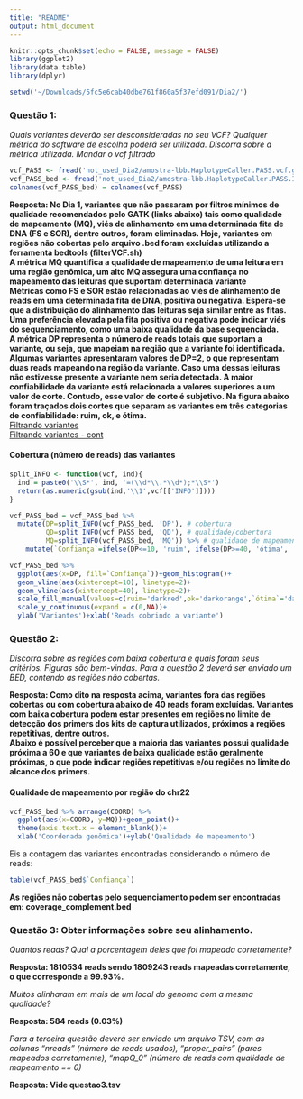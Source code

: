 ```yaml
---
title: "README"
output: html_document
---
```


```r
knitr::opts_chunk$set(echo = FALSE, message = FALSE)
library(ggplot2)
library(data.table)
library(dplyr)

setwd('~/Downloads/5fc5e6cab40dbe761f860a5f37efd091/Dia2/')
```


### Questão 1: 
*Quais variantes deverão ser desconsideradas no seu VCF?*
*Qualquer métrica do software de escolha poderá ser utilizada. Discorra sobre a métrica utilizada. Mandar o vcf filtrado*

```r
vcf_PASS <- fread('not_used_Dia2/amostra-lbb.HaplotypeCaller.PASS.vcf.gz')
vcf_PASS_bed <- fread('not_used_Dia2/amostra-lbb.HaplotypeCaller.PASS.InBED.vcf.gz')
colnames(vcf_PASS_bed) = colnames(vcf_PASS)
```

**Resposta: No Dia 1, variantes que não passaram por filtros mínimos de qualidade recomendados pelo GATK (links abaixo) tais como qualidade de mapeamento (MQ), viés de alinhamento em uma determinada fita de DNA (FS e SOR), dentre outros, foram eliminadas. Hoje, variantes em regiões não cobertas pelo arquivo .bed foram excluídas utilizando a ferramenta bedtools (filterVCF.sh)**  
**A métrica MQ quantifica a qualidade de mapeamento de uma leitura em uma região genômica, um alto MQ assegura uma confiança no mapeamento das leituras que suportam determinada variante**  
**Métricas como FS e SOR estão relacionadas ao viés de alinhamento de reads em uma determinada fita de DNA, positiva ou negativa. Espera-se que a distribuição do alinhamento das leituras seja similar entre as fitas. Uma preferência elevada pela fita positiva ou negativa pode indicar viés do sequenciamento, como uma baixa qualidade da base sequenciada.**  
**A métrica DP representa o número de reads totais que suportam a variante, ou seja, que mapeiam na região que a variante foi identificada. Algumas variantes apresentaram valores de DP=2, o que representam duas reads mapeando na região da variante. Caso uma dessas leituras não estivesse presente a variante nem seria detectada. A maior confiabilidade da variante está relacionada a valores superiores a um valor de corte. Contudo, esse valor de corte é subjetivo. Na figura abaixo foram traçados dois cortes que separam as variantes em três categorias de confiabilidade: ruim, ok, e ótima.**  
[Filtrando variantes](https://gatk.broadinstitute.org/hc/en-us/articles/360035890471-Hard-filtering-germline-short-variants)  
[Filtrando variantes - cont](https://gatk.broadinstitute.org/hc/en-us/articles/360035531112--How-to-Filter-variants-either-with-VQSR-or-by-hard-filtering)


#### Cobertura (número de reads) das variantes
```r
split_INFO <- function(vcf, ind){
  ind = paste0('\\S*', ind, '=(\\d*\\.*\\d*);*\\S*')
  return(as.numeric(gsub(ind,'\\1',vcf[['INFO']])))
}

vcf_PASS_bed = vcf_PASS_bed %>%
  mutate(DP=split_INFO(vcf_PASS_bed, 'DP'), # cobertura
         QD=split_INFO(vcf_PASS_bed, 'QD'), # qualidade/cobertura
         MQ=split_INFO(vcf_PASS_bed, 'MQ')) %>% # qualidade de mapeamento
    mutate(`Confiança`=ifelse(DP<=10, 'ruim', ifelse(DP>=40, 'ótima', 'ok')))
```

```r
vcf_PASS_bed %>%
  ggplot(aes(x=DP, fill=`Confiança`))+geom_histogram()+
  geom_vline(aes(xintercept=10), linetype=2)+
  geom_vline(aes(xintercept=40), linetype=2)+
  scale_fill_manual(values=c(ruim='darkred',ok='darkorange',`ótima`='darkgreen'))+
  scale_y_continuous(expand = c(0,NA))+
  ylab('Variantes')+xlab('Reads cobrindo a variante')
```



### Questão 2:
*Discorra sobre as regiões com baixa cobertura e quais foram seus critérios.* *Figuras são bem-vindas. Para a questão 2 deverá ser enviado um BED, contendo as regiões não cobertas.*

**Resposta: Como dito na resposta acima, variantes fora das regiões cobertas ou com cobertura abaixo de 40 reads foram excluídas. Variantes com baixa cobertura podem estar presentes em regiões no limite de detecção dos primers dos kits de captura utilizados, próximos a regiões repetitivas, dentre outros.**  
**Abaixo é possível perceber que a maioria das variantes possui qualidade próxima a 60 e que variantes de baixa qualidade estão geralmente próximas, o que pode indicar regiões repetitivas e/ou regiões no limite do alcance dos primers.**  

#### Qualidade de mapeamento por região do chr22
```r
vcf_PASS_bed %>% arrange(COORD) %>%
  ggplot(aes(x=COORD, y=MQ))+geom_point()+
  theme(axis.text.x = element_blank())+
  xlab('Coordenada genômica')+ylab('Qualidade de mapeamento')
```

Eis a contagem das variantes encontradas considerando o número de reads:
```r
table(vcf_PASS_bed$`Confiança`)
```
  
**As regiões não cobertas pelo sequenciamento podem ser encontradas em: coverage_complement.bed**  

### Questão 3: Obter informações sobre seu alinhamento. 
*Quantos reads? Qual a porcentagem deles que foi mapeada corretamente?*  

**Resposta: 1810534 reads sendo 1809243 reads mapeadas corretamente, o que corresponde a 99.93%.**

*Muitos alinharam em mais de um local do genoma com a mesma qualidade?*

**Resposta: 584 reads (0.03%)**

*Para a terceira questão deverá ser enviado um arquivo TSV, com as colunas "nreads" (número de reads usados), "proper_pairs" (pares mapeados corretamente), "mapQ_0" (número de reads com qualidade de mapeamento == 0)*

**Resposta: Vide questao3.tsv**



